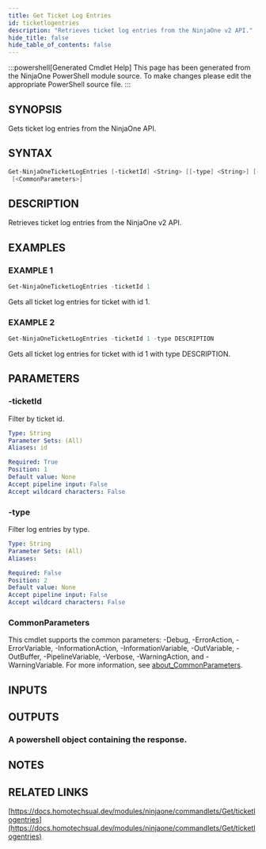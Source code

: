 ```yaml
---
title: Get Ticket Log Entries
id: ticketlogentries
description: "Retrieves ticket log entries from the NinjaOne v2 API."
hide_title: false
hide_table_of_contents: false
---
```


:::powershell[Generated Cmdlet Help]
This page has been generated from the NinjaOne PowerShell module source. To make changes please edit the appropriate PowerShell source file.
:::

## SYNOPSIS

Gets ticket log entries from the NinjaOne API.

## SYNTAX

```powershell
Get-NinjaOneTicketLogEntries [-ticketId] <String> [[-type] <String>] [-ProgressAction <ActionPreference>]
 [<CommonParameters>]
```

## DESCRIPTION

Retrieves ticket log entries from the NinjaOne v2 API.

## EXAMPLES

### EXAMPLE 1

```powershell
Get-NinjaOneTicketLogEntries -ticketId 1
```

Gets all ticket log entries for ticket with id 1.

### EXAMPLE 2

```powershell
Get-NinjaOneTicketLogEntries -ticketId 1 -type DESCRIPTION
```

Gets all ticket log entries for ticket with id 1 with type DESCRIPTION.

## PARAMETERS

### -ticketId

Filter by ticket id.

```yaml
Type: String
Parameter Sets: (All)
Aliases: id

Required: True
Position: 1
Default value: None
Accept pipeline input: False
Accept wildcard characters: False
```

### -type

Filter log entries by type.

```yaml
Type: String
Parameter Sets: (All)
Aliases:

Required: False
Position: 2
Default value: None
Accept pipeline input: False
Accept wildcard characters: False
```

### CommonParameters

This cmdlet supports the common parameters: -Debug, -ErrorAction, -ErrorVariable, -InformationAction, -InformationVariable, -OutVariable, -OutBuffer, -PipelineVariable, -Verbose, -WarningAction, and -WarningVariable. For more information, see [about_CommonParameters](http://go.microsoft.com/fwlink/?LinkID=113216).

## INPUTS


## OUTPUTS

### A powershell object containing the response.

## NOTES

## RELATED LINKS

[https://docs.homotechsual.dev/modules/ninjaone/commandlets/Get/ticketlogentries](https://docs.homotechsual.dev/modules/ninjaone/commandlets/Get/ticketlogentries)
